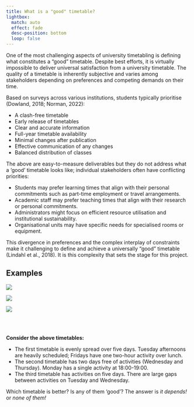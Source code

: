 ```yaml
---
title: What is a "good" timetable?
lightbox:
  match: auto
  effect: fade
  desc-position: bottom
  loop: false
---
```


One of the most challenging aspects of university timetabling is defining what constitutes a "good" timetable. Despite best efforts, it is virtually impossible to deliver universal satisfaction from a university timetable. The quality of a timetable is inherently subjective and varies among stakeholders depending on preferences and competing demands on their time.

Based on surveys across various institutions, students typically prioritise (Dowland, 2018; Norman, 2022):

* A clash-free timetable
* Early release of timetables
* Clear and accurate information
* Full-year timetable availability
* Minimal changes after publication
* Effective communication of any changes
* Balanced distribution of classes

The above are easy-to-measure deliverables but they do not address what a 'good' timetable looks like; individual stakeholders often have conflicting priorities:

* Students may prefer learning times that align with their personal commitments such as part-time employment or travel arrangements.
* Academic staff may prefer teaching times that align with their research or personal commitments.
* Administrators might focus on efficient resource utilisation and institutional sustainability.
* Organisational units may have specific needs for specialised rooms or equipment.

This divergence in preferences and the complex interplay of constraints make it challenging to define and achieve a universally "good" timetable (Lindahl et al., 2018). It is this complexity that sets the stage for this project.

## Examples

![](./images/timetable-week-full.png){.gallery-image group="gallery" description="Evenly spread over 5 days.  Tuesday afternoons are heavily scheduled; Fridays have one two-hour activity over lunch."}

![](./images/timetable-week-mixed.png){.gallery-image group="gallery" description="Two days free of activity (Wednesday and Thursday).  Monday has a single activity at 18:00-19:00"}

![](./images/timetable-week-ns.png){.gallery-image group="gallery" description="Activities on five days.  There are large gaps between activities on Tuesday and Wednesday."}

<br> <br>

**Consider the above timetables:**

-   The first timetable is evenly spread over five days. Tuesday afternoons are heavily scheduled; Fridays have one two-hour activity over lunch.
-   The second timetable has two days free of activities (Wednesday and Thursday). Monday has a single activity at 18:00-19:00.
-   The third timetable has activities on five days. There are large gaps between activities on Tuesday and Wednesday.

Which timetable is better? Is any of them 'good'? The answer is *it depends!* or *none of them!*

